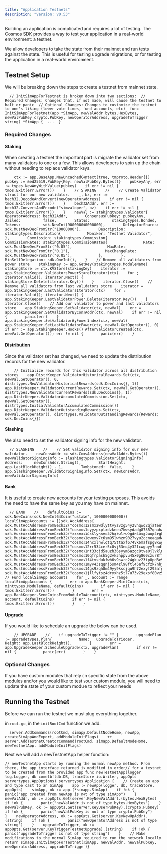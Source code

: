 ```yaml
---
title: "Application Testnets"
description: "Version: v0.53"
---
```


Building an application is complicated and requires a lot of testing. The Cosmos SDK provides a way to test your application in a real-world environment: a testnet.

We allow developers to take the state from their mainnet and run tests against the state. This is useful for testing upgrade migrations, or for testing the application in a real-world environment.

## Testnet Setup[​](#testnet-setup "Direct link to Testnet Setup")

We will be breaking down the steps to create a testnet from mainnet state.

```
  // InitSimAppForTestnet is broken down into two sections:  // Required Changes: Changes that, if not made, will cause the testnet to halt or panic  // Optional Changes: Changes to customize the testnet to one's liking (lower vote times, fund accounts, etc)  func InitSimAppForTestnet(app *SimApp, newValAddr bytes.HexBytes, newValPubKey crypto.PubKey, newOperatorAddress, upgradeToTrigger string) *SimApp {  ...  }
```

### Required Changes[​](#required-changes "Direct link to Required Changes")

#### Staking[​](#staking "Direct link to Staking")

When creating a testnet the important part is migrate the validator set from many validators to one or a few. This allows developers to spin up the chain without needing to replace validator keys.

```
    ctx := app.BaseApp.NewUncachedContext(true, tmproto.Header{})    pubkey := &ed25519.PubKey{Key: newValPubKey.Bytes()}    pubkeyAny, err := types.NewAnyWithValue(pubkey)    if err != nil {        tmos.Exit(err.Error())    }    // STAKING    //    // Create Validator struct for our new validator.    _, bz, err := bech32.DecodeAndConvert(newOperatorAddress)    if err != nil {        tmos.Exit(err.Error())    }    bech32Addr, err := bech32.ConvertAndEncode("simvaloper", bz)    if err != nil {        tmos.Exit(err.Error())    }    newVal := stakingtypes.Validator{        OperatorAddress: bech32Addr,        ConsensusPubkey: pubkeyAny,        Jailed:          false,        Status:          stakingtypes.Bonded,        Tokens:          sdk.NewInt(900000000000000),        DelegatorShares: sdk.MustNewDecFromStr("10000000"),        Description: stakingtypes.Description{            Moniker: "Testnet Validator",        },        Commission: stakingtypes.Commission{            CommissionRates: stakingtypes.CommissionRates{                Rate:          sdk.MustNewDecFromStr("0.05"),                MaxRate:       sdk.MustNewDecFromStr("0.1"),                MaxChangeRate: sdk.MustNewDecFromStr("0.05"),            },        },        MinSelfDelegation: sdk.OneInt(),    }    // Remove all validators from power store    stakingKey := app.GetKey(stakingtypes.ModuleName)    stakingStore := ctx.KVStore(stakingKey)    iterator := app.StakingKeeper.ValidatorsPowerStoreIterator(ctx)    for ; iterator.Valid(); iterator.Next() {        stakingStore.Delete(iterator.Key())    }    iterator.Close()    // Remove all validators from last validators store    iterator = app.StakingKeeper.LastValidatorsIterator(ctx)    for ; iterator.Valid(); iterator.Next() {        app.StakingKeeper.LastValidatorPower.Delete(iterator.Key())    }    iterator.Close()    // Add our validator to power and last validators store    app.StakingKeeper.SetValidator(ctx, newVal)    err = app.StakingKeeper.SetValidatorByConsAddr(ctx, newVal)    if err != nil {        panic(err)    }    app.StakingKeeper.SetValidatorByPowerIndex(ctx, newVal)    app.StakingKeeper.SetLastValidatorPower(ctx, newVal.GetOperator(), 0)    if err := app.StakingKeeper.Hooks().AfterValidatorCreated(ctx, newVal.GetOperator()); err != nil {        panic(err)    }
```

#### Distribution[​](#distribution "Direct link to Distribution")

Since the validator set has changed, we need to update the distribution records for the new validator.

```
    // Initialize records for this validator across all distribution stores    app.DistrKeeper.ValidatorHistoricalRewards.Set(ctx, newVal.GetOperator(), 0, distrtypes.NewValidatorHistoricalRewards(sdk.DecCoins{}, 1))    app.DistrKeeper.ValidatorCurrentRewards.Set(ctx, newVal.GetOperator(), distrtypes.NewValidatorCurrentRewards(sdk.DecCoins{}, 1))    app.DistrKeeper.ValidatorAccumulatedCommission.Set(ctx, newVal.GetOperator(), distrtypes.InitialValidatorAccumulatedCommission())    app.DistrKeeper.ValidatorOutstandingRewards.Set(ctx, newVal.GetOperator(), distrtypes.ValidatorOutstandingRewards{Rewards: sdk.DecCoins{}})
```

#### Slashing[​](#slashing "Direct link to Slashing")

We also need to set the validator signing info for the new validator.

```
  // SLASHING    //    // Set validator signing info for our new validator.    newConsAddr := sdk.ConsAddress(newValAddr.Bytes())    newValidatorSigningInfo := slashingtypes.ValidatorSigningInfo{        Address:     newConsAddr.String(),        StartHeight: app.LastBlockHeight() - 1,        Tombstoned:  false,    }    app.SlashingKeeper.ValidatorSigningInfo.Set(ctx, newConsAddr, newValidatorSigningInfo)
```

#### Bank[​](#bank "Direct link to Bank")

It is useful to create new accounts for your testing purposes. This avoids the need to have the same key as you may have on mainnet.

```
  // BANK    //    defaultCoins := sdk.NewCoins(sdk.NewInt64Coin("ustake", 1000000000000))    localSimAppAccounts := []sdk.AccAddress{        sdk.MustAccAddressFromBech32("cosmos12smx2wdlyttvyzvzg54y2vnqwq2qjateuf7thj"),        sdk.MustAccAddressFromBech32("cosmos1cyyzpxplxdzkeea7kwsydadg87357qnahakaks"),        sdk.MustAccAddressFromBech32("cosmos18s5lynnmx37hq4wlrw9gdn68sg2uxp5rgk26vv"),        sdk.MustAccAddressFromBech32("cosmos1qwexv7c6sm95lwhzn9027vyu2ccneaqad4w8ka"),        sdk.MustAccAddressFromBech32("cosmos14hcxlnwlqtq75ttaxf674vk6mafspg8xwgnn53"),        sdk.MustAccAddressFromBech32("cosmos12rr534cer5c0vj53eq4y32lcwguyy7nndt0u2t"),        sdk.MustAccAddressFromBech32("cosmos1nt33cjd5auzh36syym6azgc8tve0jlvklnq7jq"),        sdk.MustAccAddressFromBech32("cosmos10qfrpash5g2vk3hppvu45x0g860czur8ff5yx0"),        sdk.MustAccAddressFromBech32("cosmos1f4tvsdukfwh6s9swrc24gkuz23tp8pd3e9r5fa"),        sdk.MustAccAddressFromBech32("cosmos1myv43sqgnj5sm4zl98ftl45af9cfzk7nhjxjqh"),        sdk.MustAccAddressFromBech32("cosmos14gs9zqh8m49yy9kscjqu9h72exyf295afg6kgk"),        sdk.MustAccAddressFromBech32("cosmos1jllfytsz4dryxhz5tl7u73v29exsf80vz52ucc")}  // Fund localSimApp accounts    for _, account := range localSimAppAccounts {        err := app.BankKeeper.MintCoins(ctx, minttypes.ModuleName, defaultCoins)        if err != nil {            tmos.Exit(err.Error())        }        err = app.BankKeeper.SendCoinsFromModuleToAccount(ctx, minttypes.ModuleName, account, defaultCoins)        if err != nil {            tmos.Exit(err.Error())        }    }
```

#### Upgrade[​](#upgrade "Direct link to Upgrade")

If you would like to schedule an upgrade the below can be used.

```
    // UPGRADE    //    if upgradeToTrigger != "" {        upgradePlan := upgradetypes.Plan{            Name:   upgradeToTrigger,            Height: app.LastBlockHeight(),        }        err = app.UpgradeKeeper.ScheduleUpgrade(ctx, upgradePlan)        if err != nil {            panic(err)        }    }
```

### Optional Changes[​](#optional-changes "Direct link to Optional Changes")

If you have custom modules that rely on specific state from the above modules and/or you would like to test your custom module, you will need to update the state of your custom module to reflect your needs

## Running the Testnet[​](#running-the-testnet "Direct link to Running the Testnet")

Before we can run the testnet we must plug everything together.

in `root.go`, in the `initRootCmd` function we add:

```
  server.AddCommands(rootCmd, simapp.DefaultNodeHome, newApp, createSimAppAndExport, addModuleInitFlags)    ++ server.AddTestnetCreatorCommand(rootCmd, simapp.DefaultNodeHome, newTestnetApp, addModuleInitFlags)
```

Next we will add a newTestnetApp helper function:

```
// newTestnetApp starts by running the normal newApp method. From there, the app interface returned is modified in order// for a testnet to be created from the provided app.func newTestnetApp(logger log.Logger, db cometbftdb.DB, traceStore io.Writer, appOpts servertypes.AppOptions) servertypes.Application {    // Create an app and type cast to an SimApp    app := newApp(logger, db, traceStore, appOpts)    simApp, ok := app.(*simapp.SimApp)    if !ok {        panic("app created from newApp is not of type simApp")    }    newValAddr, ok := appOpts.Get(server.KeyNewValAddr).(bytes.HexBytes)    if !ok {        panic("newValAddr is not of type bytes.HexBytes")    }    newValPubKey, ok := appOpts.Get(server.KeyUserPubKey).(crypto.PubKey)    if !ok {        panic("newValPubKey is not of type crypto.PubKey")    }    newOperatorAddress, ok := appOpts.Get(server.KeyNewOpAddr).(string)    if !ok {        panic("newOperatorAddress is not of type string")    }    upgradeToTrigger, ok := appOpts.Get(server.KeyTriggerTestnetUpgrade).(string)    if !ok {        panic("upgradeToTrigger is not of type string")    }    // Make modifications to the normal SimApp required to run the network locally    return simapp.InitSimAppForTestnet(simApp, newValAddr, newValPubKey, newOperatorAddress, upgradeToTrigger)}
```
